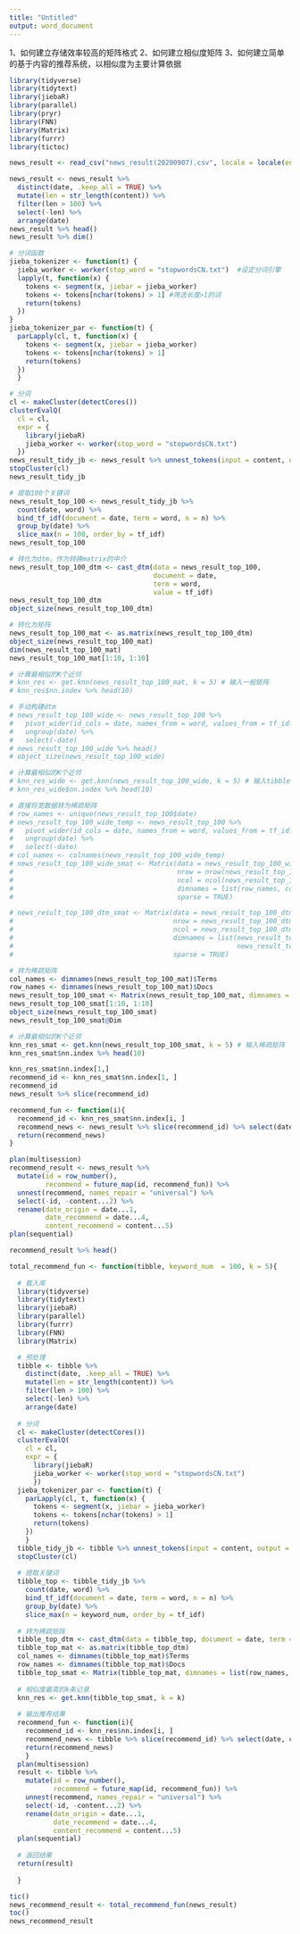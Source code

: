 ---
title: "Untitled"
output: word_document
---

1、如何建立存储效率较高的矩阵格式
2、如何建立相似度矩阵
3、如何建立简单的基于内容的推荐系统，以相似度为主要计算依据

```{r, message=FALSE}
library(tidyverse)
library(tidytext)
library(jiebaR)
library(parallel)
library(pryr)
library(FNN)
library(Matrix)
library(furrr)
library(tictoc)
```


```{r}
news_result <- read_csv("news_result(20200907).csv", locale = locale(encoding = "GBK"))
```


```{r}
news_result <- news_result %>% 
  distinct(date, .keep_all = TRUE) %>% 
  mutate(len = str_length(content)) %>% 
  filter(len > 100) %>% 
  select(-len) %>% 
  arrange(date)
news_result %>% head()
news_result %>% dim()
```

```{r}
# 分词函数
jieba_tokenizer <- function(t) {
  jieba_worker <- worker(stop_word = "stopwordsCN.txt")  #设定分词引擎
  lapply(t, function(x) {
    tokens <- segment(x, jiebar = jieba_worker)
    tokens <- tokens[nchar(tokens) > 1] #筛选长度>1的词
    return(tokens)
  })
}
jieba_tokenizer_par <- function(t) {
  parLapply(cl, t, function(x) {
    tokens <- segment(x, jiebar = jieba_worker)
    tokens <- tokens[nchar(tokens) > 1]
    return(tokens)
  })
  }
```


```{r}
# 分词
cl <- makeCluster(detectCores())
clusterEvalQ(
  cl = cl, 
  expr = {
    library(jiebaR)
    jieba_worker <- worker(stop_word = "stopwordsCN.txt")
  })
news_result_tidy_jb <- news_result %>% unnest_tokens(input = content, output = word, token = jieba_tokenizer_par)
stopCluster(cl)
news_result_tidy_jb
```


```{r}
# 提取100个关键词
news_result_top_100 <- news_result_tidy_jb %>% 
  count(date, word) %>% 
  bind_tf_idf(document = date, term = word, n = n) %>% 
  group_by(date) %>% 
  slice_max(n = 100, order_by = tf_idf)
news_result_top_100
```


```{r}
# 转化为dtm，作为转换matrix的中介
news_result_top_100_dtm <- cast_dtm(data = news_result_top_100,
                                    document = date,
                                    term = word,
                                    value = tf_idf)
news_result_top_100_dtm
object_size(news_result_top_100_dtm)
```


```{r}
# 转化为矩阵
news_result_top_100_mat <- as.matrix(news_result_top_100_dtm)
object_size(news_result_top_100_mat)
dim(news_result_top_100_mat)
news_result_top_100_mat[1:10, 1:10]
```

```{r}
# 计算最相似的K个近邻
# knn_res <- get.knn(news_result_top_100_mat, k = 5) # 输入一般矩阵
# knn_res$nn.index %>% head(10)
```

```{r}
# 手动构建dtm
# news_result_top_100_wide <- news_result_top_100 %>% 
#   pivot_wider(id_cols = date, names_from = word, values_from = tf_idf, values_fill = 0) %>%
#   ungroup(date) %>% 
#   select(-date)
# news_result_top_100_wide %>% head()
# object_size(news_result_top_100_wide)
```

```{r}
# 计算最相似的K个近邻
# knn_res_wide <- get.knn(news_result_top_100_wide, k = 5) # 输入tibble
# knn_res_wide$nn.index %>% head(10)
```

```{r}
# 直接将宽数据转为稀疏矩阵
# row_names <- unique(news_result_top_100$date)
# news_result_top_100_wide_temp <- news_result_top_100 %>% 
#   pivot_wider(id_cols = date, names_from = word, values_from = tf_idf, values_fill = 0) %>%
#   ungroup(date) %>% 
#   select(-date)
# col_names <- colnames(news_result_top_100_wide_temp)
# news_result_top_100_wide_smat <- Matrix(data = news_result_top_100_wide_temp, 
#                                         nrow = nrow(news_result_top_100_wide_temp),
#                                         ncol = ncol(news_result_top_100_wide_temp),
#                                         dimnames = list(row_names, col_names),
#                                         sparse = TRUE)
```

```{r}
# news_result_top_100_dtm_smat <- Matrix(data = news_result_top_100_dtm, 
#                                        nrow = news_result_top_100_dtm$nrow,
#                                        ncol = news_result_top_100_dtm$ncol,
#                                        dimnames = list(news_result_top_100_dtm$dimnames$Docs, 
#                                                        news_result_top_100_dtm$dimnames$Terms),
#                                        sparse = TRUE)
```


```{r}
# 转为稀疏矩阵
col_names <- dimnames(news_result_top_100_mat)$Terms
row_names <- dimnames(news_result_top_100_mat)$Docs
news_result_top_100_smat <- Matrix(news_result_top_100_mat, dimnames = list(row_names, col_names), sparse = TRUE)
news_result_top_100_smat[1:10, 1:10]
object_size(news_result_top_100_smat)
news_result_top_100_smat@Dim
```

```{r}
# 计算最相似的K个近邻
knn_res_smat <- get.knn(news_result_top_100_smat, k = 5) # 输入稀疏矩阵
knn_res_smat$nn.index %>% head(10)
```


```{r}
knn_res_smat$nn.index[1,]
recommend_id <- knn_res_smat$nn.index[1, ]
recommend_id
news_result %>% slice(recommend_id)
```


```{r}
recommend_fun <- function(i){
  recommend_id <- knn_res_smat$nn.index[i, ]
  recommend_news <- news_result %>% slice(recommend_id) %>% select(date, content)
  return(recommend_news)
}
```



```{r}
plan(multisession)
recommend_result <- news_result %>%
  mutate(id = row_number(),
         recommend = future_map(id, recommend_fun)) %>% 
  unnest(recommend, names_repair = "universal") %>% 
  select(-id, -content...2) %>% 
  rename(date_origin = date...1,
         date_recommend = date...4,
         content_recommend = content...5)
plan(sequential)

recommend_result %>% head()
```


```{r}
total_recommend_fun <- function(tibble, keyword_num  = 100, k = 5){
  
  # 载入库
  library(tidyverse)
  library(tidytext)
  library(jiebaR)
  library(parallel)
  library(furrr)
  library(FNN)
  library(Matrix)

  # 预处理
  tibble <- tibble %>% 
    distinct(date, .keep_all = TRUE) %>% 
    mutate(len = str_length(content)) %>% 
    filter(len > 100) %>% 
    select(-len) %>% 
    arrange(date)
  
  # 分词
  cl <- makeCluster(detectCores())
  clusterEvalQ(
    cl = cl, 
    expr = {
      library(jiebaR)
      jieba_worker <- worker(stop_word = "stopwordsCN.txt")
      })
  jieba_tokenizer_par <- function(t) {
    parLapply(cl, t, function(x) {
      tokens <- segment(x, jiebar = jieba_worker)
      tokens <- tokens[nchar(tokens) > 1]
      return(tokens)
    })
    }
  tibble_tidy_jb <- tibble %>% unnest_tokens(input = content, output = word, token = jieba_tokenizer_par)
  stopCluster(cl)
  
  # 提取关键词
  tibble_top <- tibble_tidy_jb %>% 
    count(date, word) %>% 
    bind_tf_idf(document = date, term = word, n = n) %>% 
    group_by(date) %>% 
    slice_max(n = keyword_num, order_by = tf_idf)
  
  # 转为稀疏矩阵
  tibble_top_dtm <- cast_dtm(data = tibble_top, document = date, term = word, value = tf_idf)
  tibble_top_mat <- as.matrix(tibble_top_dtm)
  col_names <- dimnames(tibble_top_mat)$Terms
  row_names <- dimnames(tibble_top_mat)$Docs
  tibble_top_smat <- Matrix(tibble_top_mat, dimnames = list(row_names, col_names), sparse = TRUE)
  
  # 相似度最高的k条记录
  knn_res <- get.knn(tibble_top_smat, k = k)
  
  # 输出推荐结果
  recommend_fun <- function(i){
    recommend_id <- knn_res$nn.index[i, ]
    recommend_news <- tibble %>% slice(recommend_id) %>% select(date, content)
    return(recommend_news)
    }
  plan(multisession)
  result <- tibble %>%
    mutate(id = row_number(),
           recommend = future_map(id, recommend_fun)) %>% 
    unnest(recommend, names_repair = "universal") %>% 
    select(-id, -content...2) %>% 
    rename(date_origin = date...1,
           date_recommend = date...4,
           content_recommend = content...5)
  plan(sequential)
  
  # 返回结果
  return(result)
  
  }
```


```{r}
tic()
news_recommend_result <- total_recommend_fun(news_result)
toc()
news_recommend_result
```


